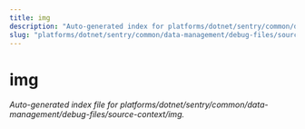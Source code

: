 ```yaml
---
title: img
description: "Auto-generated index for platforms/dotnet/sentry/common/data-management/debug-files/source-context/img"
slug: "platforms/dotnet/sentry/common/data-management/debug-files/source-context/img"
---
```


# img

_Auto-generated index file for platforms/dotnet/sentry/common/data-management/debug-files/source-context/img._
